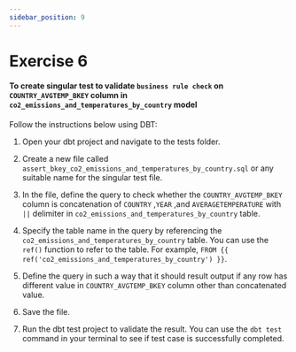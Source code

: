 ```yaml
---
sidebar_position: 9
---
```


# Exercise 6


#### To create singular test to validate `business rule check` on `COUNTRY_AVGTEMP_BKEY` column in `co2_emissions_and_temperatures_by_country` model

Follow the instructions below using DBT:

1. Open your dbt project and navigate to the tests folder.

2. Create a new file called `assert_bkey_co2_emissions_and_temperatures_by_country.sql` or any suitable name for the singular test file.

3. In the file, define the query to check whether the `COUNTRY_AVGTEMP_BKEY` column is concatenation of `COUNTRY` ,`YEAR` ,and `AVERAGETEMPERATURE` with `||` delimiter in `co2_emissions_and_temperatures_by_country` table.

4. Specify the table name in the query by referencing the `co2_emissions_and_temperatures_by_country` table. You can use the `ref()` function to refer to the table. For example, `FROM {{ ref('co2_emissions_and_temperatures_by_country') }}`.

5. Define the query in such a way that it should result output if any row has different value in `COUNTRY_AVGTEMP_BKEY` column other than concatenated value.

6. Save the file.

7. Run the dbt test project to validate the result. You can use the `dbt test` command in your terminal to see if test case is successfully completed.
